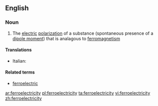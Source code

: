 ==English==

===Noun===
{{wikipedia}}
{{en-noun|-}}

# {{context|physics}} The [[electric]] [[polarization]] of a substance (spontaneous presence of a [[dipole moment]]) that is analagous to [[ferromagnetism]]

====Translations====
{{trans-top|electric polarization}}
* Italian: {{t-|it|ferroelettricità|f}}
{{trans-mid}}
{{trans-bottom}}

====Related terms====
* [[ferroelectric]]

[[ar:ferroelectricity]]
[[pl:ferroelectricity]]
[[ta:ferroelectricity]]
[[vi:ferroelectricity]]
[[zh:ferroelectricity]]